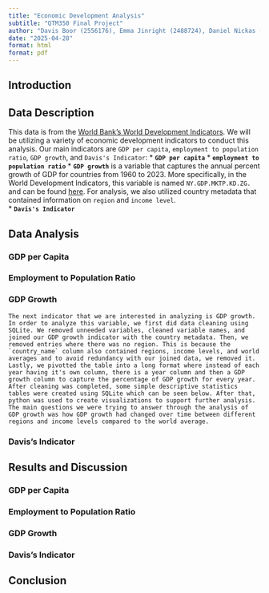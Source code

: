 ```yaml
---
title: "Economic Development Analysis"
subtitle: "QTM350 Final Project"
author: "Davis Boor (2556176), Emma Jinright (2488724), Daniel Nickas (2549711), and Nick Richards (2495699)"
date: "2025-04-28"
format: html
format: pdf
---
```


## Introduction



## Data Description

This data is from the [World Bank's World Development Indicators](https://databank.worldbank.org/source/world-development-indicators). We will be utilizing a variety of economic development indicators to conduct this analysis. Our main indicators are `GDP per capita`, `employment to population ratio`, `GDP growth`, and `Davis's Indicator`:
* **`GDP per capita`**
* **`employment to population ratio`**
* **`GDP growth`** is a variable that captures the annual percent growth of GDP for countries from 1960 to 2023. More specifically, in the World Development Indicators, this variable is named `NY.GDP.MKTP.KD.ZG.` and can be found [here](https://data.worldbank.org/indicator/NY.GDP.MKTP.KD.ZG). For analysis, we also utilized country metadata that contained information on `region` and `income level`.  
* **`Davis's Indicator`**

## Data Analysis

### GDP per Capita

### Employment to Population Ratio

### GDP Growth
    The next indicator that we are interested in analyzing is GDP growth. In order to analyze this variable, we first did data cleaning using SQLite. We removed unneeded variables, cleaned variable names, and joined our GDP growth indicator with the country metadata. Then, we removed entries where there was no region. This is because the `country_name` column also contained regions, income levels, and world averages and to avoid redundancy with our joined data, we removed it. Lastly, we pivotted the table into a long format where instead of each year having it's own column, there is a year column and then a GDP growth column to capture the percentage of GDP growth for every year. After cleaning was completed, some simple descriptive statistics tables were created using SQLite which can be seen below. After that, python was used to create visualizations to support further analysis. The main questions we were trying to answer through the analysis of GDP growth was how GDP growth had changed over time between different regions and income levels compared to the world average.

### Davis's Indicator

## Results and Discussion

### GDP per Capita

### Employment to Population Ratio

### GDP Growth


### Davis's Indicator


## Conclusion

